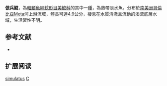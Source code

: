{{Speciesbox
| name = 倣兵鯰
| image =  
| image_width = 250px
| image_caption = 
| status = NE
| status_system = IUCN3.1
| genus = Corydoras
| species = simulatus
| authority = [[Weitzman_&_Nijssen|Weitzman & Nijssen]], 1970
| synonyms =  
}}

'''倣兵鯰'''，為[[輻鰭魚綱|輻鰭魚綱]][[鯰形目|鯰形目]][[美鯰科|美鯰科]]的其中一[[種|種]]，為熱帶淡水魚。分布於[[南美洲|南美洲]][[哥倫比亞|哥倫比亞]]Meta河上游流域，體長可達4.9公分，棲息在水質清澈且流動的溪流底層水域，生活習性不明。

==参考文献==
*{{FishBase_species|genus=Corydoras|species=simulatus|year=2014|month=11}}

== 扩展阅读 ==
{{refbegin}}
{{wikispecies-inline|Corydoras simulatus|倣兵鯰}}
{{refend}}
{{Taxonbar|from=Q3765620}}

[[Category:兵鯰屬|simulatus]]
[[Category:1970年描述的魚類|C]]